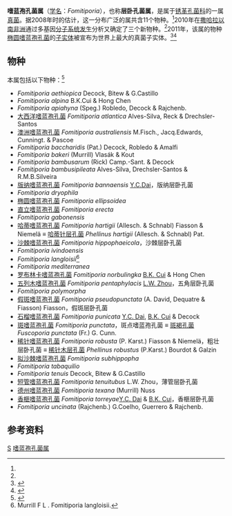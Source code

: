 {{Automatic taxobox
| taxon = Fomitiporia
| image = Fomitiporia ellipsoidea.jpg
| image_caption = ''Fomitiporia ellipsoidea''
| authority = [[William_Alphonso_Murrill|Murrill]]
| type_species = ''Fomitiporia langloisii''
| type_species_authority = Murrill
}}
'''嗜蓝孢孔菌属'''（[[学名|学名]]：''Fomitiporia''），也称'''层卧孔菌属'''，是属于[[锈革孔菌科|锈革孔菌科]]的一属[[真菌|真菌]]。据2008年时的估计，这一分布广泛的属共含11个物种。<ref name=Kirk2008/>2010年在[[撒哈拉以南非洲|撒哈拉以南非洲]]通过多基因[[分子系统发生|分子系统发生]]分析又确定了三个新物种。<ref name=Amalfi2010/>2011年，该属的物种[[椭圆嗜蓝孢孔菌|椭圆嗜蓝孢孔菌]]的[[子实体|子实体]]被宣布为世界上最大的真菌子实体。<ref name=sci>{{Cite web |url=http://www.sciencedirect.com/science/article/pii/S1878614611001139 |title=Fomitiporia ellipsoidea has the largest fruiting body among the fungi |accessdate=2011-08-04 |archive-date=2019-09-03 |archive-url=https://web.archive.org/web/20190903163523/https://www.sciencedirect.com/science/article/pii/S1878614611001139 |dead-url=no }}</ref><ref name=bbc>{{Cite web |url=http://www.bbc.co.uk/nature/14294283 |title=Giant fungus discovered in China |accessdate=2011-08-04 |archive-date=2018-09-05 |archive-url=https://web.archive.org/web/20180905192135/http://www.bbc.co.uk/nature/14294283 |dead-url=no }}</ref>

== 物种 ==
本属包括以下物种：<ref>{{cite web |title=Fomitiporia Murrill |url=https://www.gbif.org/species/2521363 |website=GBIF}}</ref>
* ''Fomitiporia aethiopica'' Decock, Bitew & G.Castillo
* ''Fomitiporia alpina'' B.K.Cui & Hong Chen
* ''Fomitiporia apiahyna'' (Speg.) Robledo, Decock & Rajchenb.
* [[大西洋嗜蓝孢孔菌|大西洋嗜蓝孢孔菌]] ''Fomitiporia atlantica'' Alves-Silva, Reck & Drechsler-Santos
* [[澳洲嗜蓝孢孔菌|澳洲嗜蓝孢孔菌]] ''Fomitiporia australiensis'' M.Fisch., Jacq.Edwards, Cunningt. & Pascoe
* ''Fomitiporia baccharidis'' (Pat.) Decock, Robledo & Amalfi
* ''Fomitiporia bakeri'' (Murrill) Vlasák & Kout
* ''Fomitiporia bambusarum'' (Rick) Camp.-Sant. & Decock
* ''Fomitiporia bambusipileata'' Alves-Silva, Drechsler-Santos & R.M.B.Silveira
* [[版纳嗜蓝孢孔菌|版纳嗜蓝孢孔菌]] ''Fomitiporia bannaensis'' [[戴玉成|Y.C.Dai]]，版纳层卧孔菌
* ''Fomitiporia dryophila''
* [[椭圆嗜蓝孢孔菌|椭圆嗜蓝孢孔菌]] ''Fomitiporia ellipsoidea''
* [[直立嗜蓝孢孔菌|直立嗜蓝孢孔菌]] ''Fomitiporia erecta''
* ''Fomitiporia gabonensis''
* [[哈蒂嗜蓝孢孔菌|哈蒂嗜蓝孢孔菌]] ''Fomitiporia hartigii'' (Allesch. & Schnabl) Fiasson & Niemelä ≡ [[哈蒂针层孔菌|哈蒂针层孔菌]] ''Phellinus hartigii'' (Allesch. & Schnabl) Pat. 
* [[沙棘嗜蓝孢孔菌|沙棘嗜蓝孢孔菌]] ''Fomitiporia hippophaeicola''，沙棘层卧孔菌
* ''Fomitiporia ivindoensis''
* ''Fomitiporia langloisii''<ref>Murrill F L . Fomitiporia langloisii. </ref>
* ''Fomitiporia mediterranea''
* [[罗布林卡嗜蓝孢孔菌|罗布林卡嗜蓝孢孔菌]] ''Fomitiporia norbulingka'' [[崔宝凯|B.K. Cui]] & Hong Chen
* [[五列木嗜蓝孢孔菌|五列木嗜蓝孢孔菌]] ''Fomitiporia pentaphylacis'' [[周丽伟|L.W. Zhou]]，五角层卧孔菌
* ''Fomitiporia polymorpha''
* [[假斑嗜蓝孢孔菌|假斑嗜蓝孢孔菌]] ''Fomitiporia pseudopunctata''  (A. David, Dequatre & Fiasson) Fiasson，假斑层卧孔菌
* [[石榴嗜蓝孢孔菌|石榴嗜蓝孢孔菌]] ''Fomitiporia punicata'' [[戴玉成|Y.C. Dai]], [[崔宝凯|B.K. Cui]] & Decock 
* [[斑嗜蓝孢孔菌|斑嗜蓝孢孔菌]] ''Fomitiporia punctata''，斑点嗜蓝孢孔菌 ≡ [[斑褐孔菌|斑褐孔菌]] ''Fuscoporia punctata'' (Fr.) G. Cunn. 
* [[稀针嗜蓝孢孔菌|稀针嗜蓝孢孔菌]] ''Fomitiporia robusta'' (P. Karst.) Fiasson & Niemelä，粗壮层卧孔菌 ≡ [[稀针木层孔菌|稀针木层孔菌]] ''Phellinus robustus'' (P.Karst.) Bourdot & Galzin 
* [[拟沙棘嗜蓝孢孔菌|拟沙棘嗜蓝孢孔菌]] ''Fomitiporia subhippopha''
* ''Fomitiporia tabaquilio''
* ''Fomitiporia tenuis'' Decock, Bitew & G.Castillo
* [[短管嗜蓝孢孔菌|短管嗜蓝孢孔菌]] ''Fomitiporia tenuitubus'' L.W. Zhou，薄管层卧孔菌
* [[德州嗜蓝孢孔菌|德州嗜蓝孢孔菌]] ''Fomitiporia texana'' (Murrill) Nuss
* [[香榧嗜蓝孢孔菌|香榧嗜蓝孢孔菌]] ''Fomitiporia torreyae''[[戴玉成|Y.C. Dai]] & [[崔宝凯|B.K. Cui]]，香榧层卧孔菌
* ''Fomitiporia uncinata'' (Rajchenb.) G.Coelho, Guerrero & Rajchenb.

== 参考资料 ==
{{Reflist|refs=
<ref name=Amalfi2010>{{cite journal |title=''Fomitiporia'' in sub-Saharan Africa: morphology and multigene phylogenetic analysis support three new species from the Guineo-Congolian rainforest |journal=Mycologia |author=Amalfi M, Yombiyeni P, Antonio Decock D. |year=2010 |volume=102 |issue=6 |pages=1301–17 |doi=10.3852/09-083}}</ref>

<ref name=Kirk2008>{{cite book |author=Kirk PM, Cannon PF, Minter DW, Stalpers JA. |title=Dictionary of the Fungi |url=https://archive.org/details/dictionaryfungit00kirk |edition=10th |publisher=CABI |location=Wallingford |year=2008|page=[https://archive.org/details/dictionaryfungit00kirk/page/260 260]|isbn=978-0-85199-826-8}}</ref>
}}
{{Taxonbar|from=Q141213}}

[[Category:锈革孔菌科|S]]
[[Category:嗜蓝孢孔菌属|]]